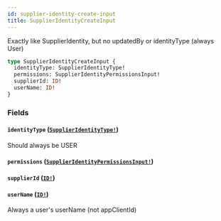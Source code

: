```yaml
---
id: supplier-identity-create-input
title: SupplierIdentityCreateInput
---
```


Exactly like SupplierIdentity, but no updatedBy or identityType (always User)

```graphql
type SupplierIdentityCreateInput {
  identityType: SupplierIdentityType!
  permissions: SupplierIdentityPermissionsInput!
  supplierId: ID!
  userName: ID!
}
```

### Fields

#### `identityType` ([`SupplierIdentityType!`](/developers/supplier-apis/supply-api/graphql/reference/enums/supplier-identity-type))

Should always be USER

#### `permissions` ([`SupplierIdentityPermissionsInput!`](/developers/supplier-apis/supply-api/graphql/reference/inputs/supplier-identity-permissions-input))

#### `supplierId` ([`ID!`](/developers/supplier-apis/supply-api/graphql/reference/scalars/id))

#### `userName` ([`ID!`](/developers/supplier-apis/supply-api/graphql/reference/scalars/id))

Always a user's userName (not appClientId)

